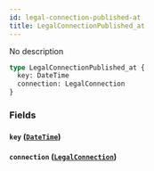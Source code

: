 ```yaml
---
id: legal-connection-published-at
title: LegalConnectionPublished_at
---
```


No description

```graphql
type LegalConnectionPublished_at {
  key: DateTime
  connection: LegalConnection
}
```

### Fields

#### `key` ([`DateTime`](/v1/scalars/date-time))

#### `connection` ([`LegalConnection`](/v1/objects/legal-connection))
